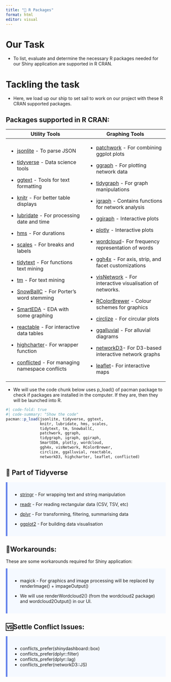 ```yaml
---
title: "🚢 R Packages"
format: html
editor: visual
---
```


# Our Task

-   To list, evaluate and determine the necessary R packages needed for our Shiny application are supported in R CRAN.

# **Tackling the task**

-   Here, we load up our ship to set sail to work on our project with these R CRAN supported packages.

## **Packages supported in R CRAN:**

+----------------------------------------------------------------------------------------------------------------------------+------------------------------------------------------------------------------------------------------------------------------+
| **Utility Tools**                                                                                                          | **Graphing Tools**                                                                                                           |
+============================================================================================================================+==============================================================================================================================+
| -   [jsonlite](https://cran.r-project.org/web/packages/jsonlite/index.html) - To parse JSON                                | -   [patchwork](https://cran.r-project.org/web/packages/patchwork/index.html) - For combining ggplot plots                   |
|                                                                                                                            |                                                                                                                              |
| -   [tidyverse](https://www.tidyverse.org/) - Data science tools                                                           | -   [ggraph](https://ggraph.data-imaginist.com/) - For plotting network data                                                 |
|                                                                                                                            |                                                                                                                              |
| -   [ggtext](https://cran.r-project.org/web/packages/ggtext/index.html) - Tools for text formatting                        | -   [tidygraph](https://cran.r-project.org/web/packages/tidygraph/index.html) - For graph manipulations                      |
|                                                                                                                            |                                                                                                                              |
| -   [knitr](https://cran.r-project.org/web/packages/knitr/index.html) - For better table displays                          | -   [igraph](https://cran.r-project.org/web/packages/igraph/index.html) - Contains functions for network analysis            |
|                                                                                                                            |                                                                                                                              |
| -   [lubridate](https://cran.r-project.org/web/packages/lubridate/vignettes/lubridate.html) - For processing date and time | -   [ggiraph](https://cran.r-project.org/web/packages/ggiraph/index.html) - Interactive plots                                |
|                                                                                                                            |                                                                                                                              |
| -   [hms](https://cran.r-project.org/web/packages/hms/index.html) - For durations                                          | -   [plotly](https://cran.r-project.org/web/packages/plotly/index.html) - Interactive plots                                  |
|                                                                                                                            |                                                                                                                              |
| -   [scales](https://cran.r-project.org/web/packages/scales/index.html) - For breaks and labels                            | -   [wordcloud](https://cran.r-project.org/web/packages/wordcloud/index.html)- For frequency representation of words         |
|                                                                                                                            |                                                                                                                              |
| -   [tidytext](https://cran.r-project.org/web/packages/tidytext/index.html) - For functions text mining                    | -   [ggh4x](https://cran.r-project.org/web/packages/ggh4x/index.html) - For axis, strip, and facet customizations            |
|                                                                                                                            |                                                                                                                              |
| -   [tm](https://cran.r-project.org/web/packages/tm/index.html) - For text mining                                          | -   [visNetwork](https://cran.r-project.org/web/packages/visNetwork/index.html) - For interactive visualisation of networks. |
|                                                                                                                            |                                                                                                                              |
| -   [SnowBallC](https://cran.r-project.org/web/packages/SnowballC/index.html) - For Porter's word stemming                 | -   [RColorBrewer](https://cran.r-project.org/web/packages/RColorBrewer/index.html) - Colour schemes for graphics            |
|                                                                                                                            |                                                                                                                              |
| -   [SmartEDA](https://cran.r-project.org/web/packages/SmartEDA/index.html) - EDA with some graphing                       | -   [circlize](https://cran.r-project.org/web/packages/circlize/index.html) - For circular plots                             |
|                                                                                                                            |                                                                                                                              |
| -   [reactable](https://cran.r-project.org/web/packages/reactable/index.html) - For interactive data tables                | -   [ggalluvial](https://cran.r-project.org/web/packages/alluvial/index.html) - For alluvial diagrams                        |
|                                                                                                                            |                                                                                                                              |
| -   [highcharter](https://cran.r-project.org/web/packages/highcharter/index.html)- For wrapper function                    | -   [networkD3](https://cran.r-project.org/web/packages/networkD3/index.html)- For D3-based interactive network graphs       |
|                                                                                                                            |                                                                                                                              |
| -   [conflicted](https://cran.r-project.org/web/packages/conflicted/index.html) - For managing namespace conflicts         | -   [leaflet](https://cran.r-project.org/web/packages/leaflet/index.html)- For interactive maps                              |
+----------------------------------------------------------------------------------------------------------------------------+------------------------------------------------------------------------------------------------------------------------------+

-   We will use the code chunk below uses p_load() of pacman package to check if packages are installed in the computer. If they are, then they will be launched into R.

```r
#| code-fold: true 
#| code-summary: "Show the code" 
pacman::p_load(jsonlite, tidyverse, ggtext,   
               knitr, lubridate, hms, scales,   
               tidytext, tm, SnowballC,   
               patchwork, ggraph,    
               tidygraph, igraph, ggiraph,    
               SmartEDA, plotly, wordcloud,    
               ggh4x, visNetwork, RColorBrewer, 
               circlize, ggalluvial, reactable,
               networkD3, highcharter, leaflet, conflicted)
```

## **🧰 Part of Tidyverse**

::: {.card style="background-color: #f5f9ff; padding: 1rem; border-left: 5px solid #6482eb; margin-bottom: 1rem;"}
-   [stringr](https://cran.r-project.org/web/packages/stringr/index.html) - For wrapping text and string manipulation

-   [readr](https://cran.r-project.org/web/packages/readr/index.html) - For reading rectangular data (CSV, TSV, etc)

-   [dplyr](https://cran.r-project.org/web/packages/dplyr/index.html) - For transforming, filtering, summarising data

-   [ggplot2](https://cran.r-project.org/web/packages/ggplot2/index.html) - For building data visualisation
:::

## 🔄**Workarounds:**

These are some workarounds required for Shiny application:

::: {.card style="background-color: #f5f9ff; padding: 1rem; border-left: 5px solid #6482eb; margin-bottom: 1rem;"}
-   magick - For graphics and image processing will be replaced by renderImage() + impageOutput()

-   We will use renderWordcloud2() (from the wordcloud2 package) and wordcloud2Output() in our UI.
:::

## 🆚**Settle Conflict Issues:**

::: {.card style="background-color: #f5f9ff; padding: 1rem; border-left: 5px solid #6482eb; margin-bottom: 1rem;"}
-   conflicts_prefer(shinydashboard::box)
-   conflicts_prefer(dplyr::filter)
-   conflicts_prefer(dplyr::lag)
-   conflicts_prefer(networkD3::JS)
:::
